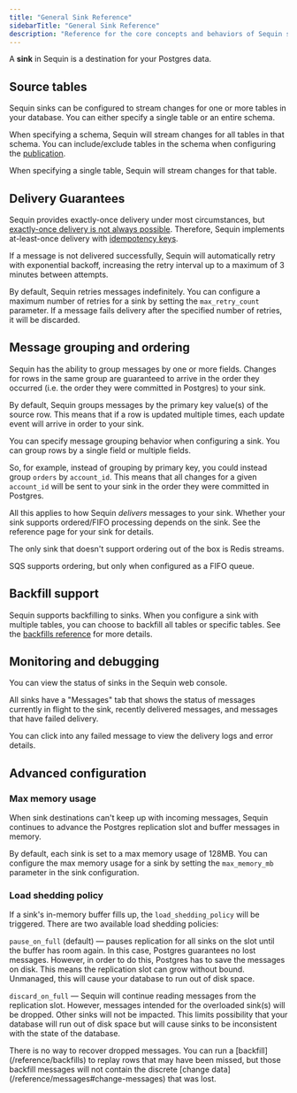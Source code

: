 ```yaml
---
title: "General Sink Reference"
sidebarTitle: "General Sink Reference"
description: "Reference for the core concepts and behaviors of Sequin sinks. Learn about delivery guarantees, message grouping, ordering, backfill support, and monitoring capabilities."
---
```


A **sink** in Sequin is a destination for your Postgres data.

## Source tables

Sequin sinks can be configured to stream changes for one or more tables in your database. You can either specify a single table or an entire schema.

When specifying a schema, Sequin will stream changes for all tables in that schema. You can include/exclude tables in the schema when configuring the [publication](/reference/databases#publications).

When specifying a single table, Sequin will stream changes for that table.

## Delivery Guarantees

Sequin provides exactly-once delivery under most circumstances, but [exactly-once delivery is not always possible](https://blog.sequinstream.com/at-most-once-at-least-once-and-exactly-once-delivery/). Therefore, Sequin implements at-least-once delivery with [idempotency keys](/reference/messages#idempotency).

If a message is not delivered successfully, Sequin will automatically retry with exponential backoff, increasing the retry interval up to a maximum of 3 minutes between attempts.

By default, Sequin retries messages indefinitely. You can configure a maximum number of retries for a sink by setting the `max_retry_count` parameter. If a message fails delivery after the specified number of retries, it will be discarded.

## Message grouping and ordering

Sequin has the ability to group messages by one or more fields. Changes for rows in the same group are guaranteed to arrive in the order they occurred (i.e. the order they were committed in Postgres) to your sink.

By default, Sequin groups messages by the primary key value(s) of the source row. This means that if a row is updated multiple times, each update event will arrive in order to your sink.

You can specify message grouping behavior when configuring a sink. You can group rows by a single field or multiple fields.

So, for example, instead of grouping by primary key, you could instead group `orders` by `account_id`. This means that all changes for a given `account_id` will be sent to your sink in the order they were committed in Postgres.

All this applies to how Sequin _delivers_ messages to your sink. Whether your sink supports ordered/FIFO processing depends on the sink. See the reference page for your sink for details.

<Note>
  The only sink that doesn't support ordering out of the box is Redis streams.

  SQS supports ordering, but only when configured as a FIFO queue.
</Note>

## Backfill support

Sequin supports backfilling to sinks. When you configure a sink with multiple tables, you can choose to backfill all tables or specific tables. See the [backfills reference](/reference/backfills) for more details.

## Monitoring and debugging

You can view the status of sinks in the Sequin web console.

All sinks have a "Messages" tab that shows the status of messages currently in flight to the sink, recently delivered messages, and messages that have failed delivery.

You can click into any failed message to view the delivery logs and error details.

## Advanced configuration

### Max memory usage
When sink destinations can't keep up with incoming messages, Sequin continues to advance the Postgres replication slot and buffer messages in memory.

By default, each sink is set to a max memory usage of 128MB. You can configure the max memory usage for a sink by setting the `max_memory_mb` parameter in the sink configuration.

### Load shedding policy
If a sink's in-memory buffer fills up, the `load_shedding_policy` will be triggered. There are two available load shedding policies:

`pause_on_full` (default) — pauses replication for all sinks on the slot until the buffer has room again. In this case, Postgres guarantees no lost messages. However, in order to do this, Postgres has to save the messages on disk. This means the replication slot can grow without bound. Unmanaged, this will cause your database to run out of disk space.

`discard_on_full` — Sequin will continue reading messages from the replication slot. However, messages intended for the overloaded sink(s) will be dropped. Other sinks will not be impacted. This limits possibility that your database will run out of disk space but will cause sinks to be inconsistent with the state of the database.

<Warning>
There is no way to recover dropped messages. You can run a [backfill](/reference/backfills) to replay rows that may have been missed, but those backfill messages will not contain the discrete [change data](/reference/messages#change-messages) that was lost.
</Warning>
